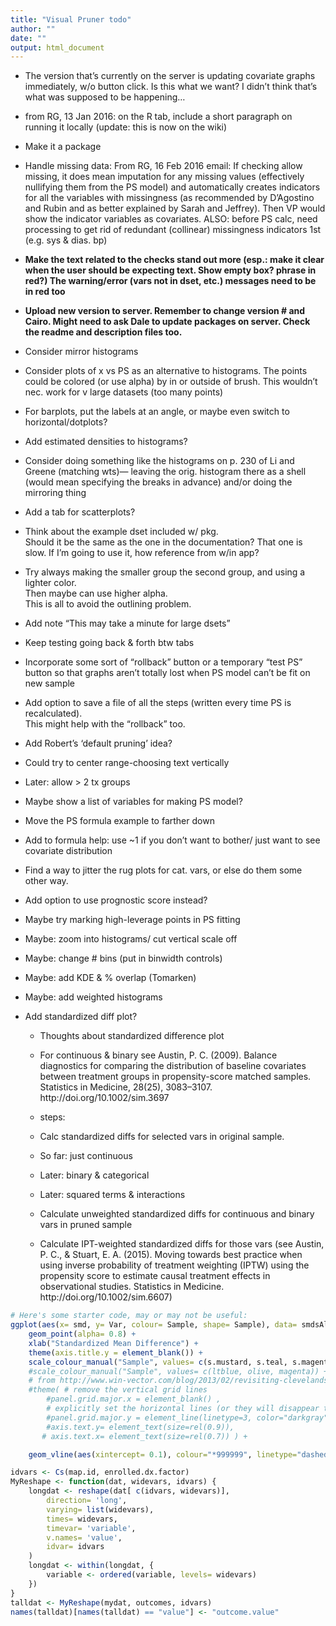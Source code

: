 ```yaml
---
title: "Visual Pruner todo"
author: ""
date: ""
output: html_document
---
```


* The version that's currently on the server is updating covariate graphs immediately, w/o button click. Is this what we want? I didn't think that's what was supposed to be happening...

* from RG, 13 Jan 2016: on the R tab, include a short paragraph on running it locally (update: this is now on the wiki)

* Make it a package

* Handle missing data: From RG, 16 Feb 2016 email:
If checking allow missing, it does mean imputation for any missing values (effectively nullifying them from the PS model) and automatically creates indicators for all the variables with missingness (as recommended by D'Agostino and Rubin and as better explained by Sarah and Jeffrey). 
Then VP would show the indicator variables as covariates. 
ALSO: before PS calc, need processing to get rid of redundant (collinear) missingness indicators 1st (e.g. sys & dias. bp)

* **Make the text related to the checks stand out more (esp.: make it clear when the user should be expecting text.  Show empty box? phrase in red?)
The warning/error (vars not in dset, etc.) messages need to be in red too**

* **Upload new version to server. Remember to change version # and Cairo. Might need to ask Dale to update packages on server. Check the readme and description files too.**

* Consider mirror histograms

* Consider plots of x vs PS as an alternative to histograms. The points could be colored (or use alpha) by in or outside of brush. This wouldn't nec. work for v large datasets (too many points)

* For barplots, put the labels at an angle, or maybe even switch to horizontal/dotplots?

* Add estimated densities to histograms? 

* Consider doing something like the histograms on p. 230 of Li and Greene (matching wts)--- leaving the orig. histogram there as a shell (would mean specifying the breaks in advance) and/or doing the mirroring thing

* Add a tab for scatterplots?

* Think about the example dset included w/ pkg.  
Should it be the same as the one in the documentation? 
That one is slow.
If I'm going to use it, how reference from w/in app?

* Try always making the smaller group the second group, and using a lighter color.  
Then maybe can use higher alpha.  
This is all to avoid the outlining problem.

* Add note "This may take a minute for large dsets"

* Keep testing going back & forth btw tabs

* Incorporate some sort of "rollback" button or a temporary "test PS" button so that graphs aren't totally lost when PS model can't be fit on new sample

* Add option to save a file of all the steps (written every time PS is recalculated).  
This might help with the "rollback" too.

* Add Robert's 'default pruning' idea?

* Could try to center range-choosing text vertically

* Later: allow > 2 tx groups

* Maybe show a list of variables for making PS model?

* Move the PS formula example to farther down

* Add to formula help: use ~1 if you don't want to bother/ just want to see covariate distribution

* Find a way to jitter the rug plots for cat. vars, or else do them some other way. 

* Add option to use prognostic score instead?

* Maybe try marking high-leverage points in PS fitting

* Maybe: zoom into histograms/ cut vertical scale off

* Maybe: change # bins (put in binwidth controls)

* Maybe: add KDE & % overlap (Tomarken)

* Maybe: add weighted histograms

* Add standardized diff plot?
    + Thoughts about standardized difference plot
    + For continuous & binary see Austin, P. C. (2009). Balance diagnostics for comparing the distribution of baseline covariates between treatment groups in propensity-score matched samples. Statistics in Medicine, 28(25), 3083–3107. http://doi.org/10.1002/sim.3697

    + steps:
    + Calc standardized diffs for selected vars in original sample.
    +   So far: just continuous
    +   Later: binary & categorical
    +   Later: squared terms & interactions
    + Calculate unweighted standardized diffs for continuous and binary vars in pruned sample
    + Calculate IPT-weighted standardized diffs for those vars (see Austin, P. C., & Stuart, E. A. (2015). Moving towards best practice when using inverse probability of treatment weighting (IPTW) using the propensity score to estimate causal treatment effects in observational studies. Statistics in Medicine. http://doi.org/10.1002/sim.6607)
    
```r
# Here's some starter code, may or may not be useful:
ggplot(aes(x= smd, y= Var, colour= Sample, shape= Sample), data= smdsAll) + 
    geom_point(alpha= 0.8) +
    xlab("Standardized Mean Difference") +
    theme(axis.title.y = element_blank()) +
    scale_colour_manual("Sample", values= c(s.mustard, s.teal, s.magenta)) +
    #scale_colour_manual("Sample", values= c(ltblue, olive, magenta)) +
    # from http://www.win-vector.com/blog/2013/02/revisiting-clevelands-the-elements-of-graphing-data-in-ggplot2/
    #theme( # remove the vertical grid lines
        #panel.grid.major.x = element_blank() ,
        # explicitly set the horizontal lines (or they will disappear too)
        #panel.grid.major.y = element_line(linetype=3, color="darkgray"),
        #axis.text.y= element_text(size=rel(0.9)), 
       # axis.text.x= element_text(size=rel(0.7)) ) +

    geom_vline(aes(xintercept= 0.1), colour="*999999", linetype="dashed")

idvars <- Cs(map.id, enrolled.dx.factor)
MyReshape <- function(dat, widevars, idvars) {
    longdat <- reshape(dat[ c(idvars, widevars)],
        direction= 'long',
        varying= list(widevars),
        times= widevars,
        timevar= 'variable',
        v.names= 'value',
        idvar= idvars
    )
    longdat <- within(longdat, {
        variable <- ordered(variable, levels= widevars)
    }) 
}
talldat <- MyReshape(mydat, outcomes, idvars)
names(talldat)[names(talldat) == "value"] <- "outcome.value"
```




